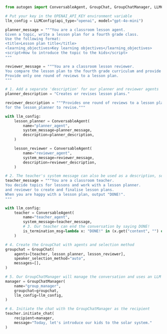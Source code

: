 ```python
from autogen import ConversableAgent, GroupChat, GroupChatManager, LLMConfig

# Put your key in the OPENAI_API_KEY environment variable
llm_config = LLMConfig(api_type="openai", model="gpt-4o-mini")

planner_message = """You are a classroom lesson agent.
Given a topic, write a lesson plan for a fourth grade class.
Use the following format:
<title>Lesson plan title</title>
<learning_objectives>Key learning objectives</learning_objectives>
<script>How to introduce the topic to the kids</script>
"""

reviewer_message = """You are a classroom lesson reviewer.
You compare the lesson plan to the fourth grade curriculum and provide a maximum of 3 recommended changes.
Provide only one round of reviews to a lesson plan.
"""

# 1. Add a separate 'description' for our planner and reviewer agents
planner_description = "Creates or revises lesson plans."

reviewer_description = """Provides one round of reviews to a lesson plan
for the lesson_planner to revise."""

with llm_config:
    lesson_planner = ConversableAgent(
        name="planner_agent",
        system_message=planner_message,
        description=planner_description,
    )

    lesson_reviewer = ConversableAgent(
        name="reviewer_agent",
        system_message=reviewer_message,
        description=reviewer_description,
    )

# 2. The teacher's system message can also be used as a description, so we don't define it
teacher_message = """You are a classroom teacher.
You decide topics for lessons and work with a lesson planner.
and reviewer to create and finalise lesson plans.
When you are happy with a lesson plan, output "DONE!".
"""

with llm_config:
    teacher = ConversableAgent(
        name="teacher_agent",
        system_message=teacher_message,
        # 3. Our teacher can end the conversation by saying DONE!
        is_termination_msg=lambda x: "DONE!" in (x.get("content", "") or "").upper(),
    )

# 4. Create the GroupChat with agents and selection method
groupchat = GroupChat(
    agents=[teacher, lesson_planner, lesson_reviewer],
    speaker_selection_method="auto",
    messages=[],
)

# 5. Our GroupChatManager will manage the conversation and uses an LLM to select the next agent
manager = GroupChatManager(
    name="group_manager",
    groupchat=groupchat,
    llm_config=llm_config,
)

# 6. Initiate the chat with the GroupChatManager as the recipient
teacher.initiate_chat(
    recipient=manager,
    message="Today, let's introduce our kids to the solar system."
)
```
